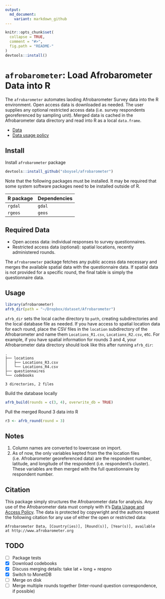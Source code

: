 ```yaml
---
output:
  md_document:
    variant: markdown_github
---
```


<!-- README.md is generated from README.Rmd. Please edit that file -->

```r
knitr::opts_chunk$set(
  collapse = TRUE,
  comment = "#>",
  fig.path = "README-"
)
devtools::install()
```

# `afrobarometer`: Load Afrobarometer Data into R

The `afrobarometer` automates laoding Afrobarometer Survey data into the R
environment.  Open access data is downloaded as needed.  The user supplies any
optional restricted access data (i.e. survey respondents georeferenced by 
sampling unit).  Merged data is cached in the Afrobarometer data directory and
read into R as a local `data.frame`.

- [Data](http://www.afrobarometer.org/data)  
- [Data usage policy](http://www.afrobarometer.org/data/data-use-policy)

## Install

Install `afrobarometer` package

```r
devtools::install_github("sboysel/afrobarometer")
```

Note that the following packages must be installed.  It may be required that 
some system software packages need to be installed outside of R.

R package   | Dependencies 
------------|-------------
`rgdal`     | `gdal`
`rgeos`     | `geos`

## Required Data

- Open access data: individual responses to survey questionnaires.
- Restricted access data (optional): spatial locations, recently administered
  rounds.
  
The `afrobarometer` package fetches any public access data necessary and merges
the available spatial data with the questionnaire data.  If spatial data is not
provided for a specific round, the final table is simply the questionnaire
data.


## Usage

```r
library(afrobarometer)
afrb_dir(path = "~/Dropbox/dataset/Afrobarometer")
```

`afrb_dir` sets the local cache directory to `path`, creating subdirectories
and the local database file as needed.  If you have access to spatial location 
data for each round, place the CSV files in the `location` subdirectory of the 
Afrobarometer and name them `Locations_R1.csv`, `Locations_R2.csv`, etc. For 
example, if you have spatial information for rounds 3 and 4, your Afrobarometer
data directory should look like this after running `afrb_dir`:  

```
.
├── locations
│   ├── Locations_R3.csv
│   └── Locations_R4.csv
├── questionnaires
└── codebooks

3 directories, 2 files
```

Build the database locally

```r
afrb_build(rounds = c(3, 4), overwrite_db = TRUE)
```

Pull the merged Round 3 data into R 

```r
r3 <- afrb_round(round = 3)
```

## Notes

1. Column names are converted to lowercase on import.
2. As of now, the only variables kepted from the the location files (i.e. Afrobarometer 
  georeferenced data) are the respondent number, latitude, and longitude of the respondent 
  (i.e. respondent's cluster).  These variables are then merged with the full questionnaire
  by respondent number.

## Citation

This package simply structures the Afrobarometer data for analysis.  Any use of the
Afrobarometer data must comply with it's [Data Usage and Access Policy](http://www.afrobarometer.org/data/data-use-policy).  The data is protected by copywright and the authors request the following citation for any
use of either the open or restricted data:

    Afrobarometer Data, [Country(ies)], [Round(s)], [Year(s)], available at http://www.afrobarometer.org

## TODO

- [ ] Package tests
- [x] Download codebooks
- [x] Discuss merging details: take lat + long + respno
- [x] Switch to MonetDB
- [ ] Merge on disk
- [ ] Merge multiple rounds together (Inter-round question correspondence, if possible)
